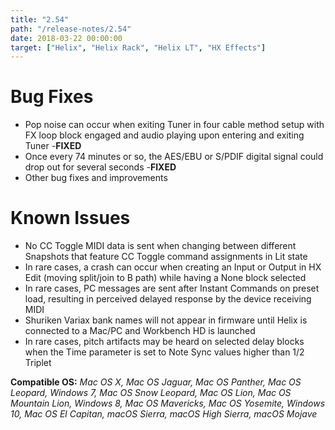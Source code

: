 ```yaml
---
title: "2.54"
path: "/release-notes/2.54"
date: 2018-03-22 00:00:00
target: ["Helix", "Helix Rack", "Helix LT", "HX Effects"]
---
```


# Bug Fixes
- Pop noise can occur when exiting Tuner in four cable method setup with FX loop block engaged and audio playing upon entering and exiting Tuner -**FIXED**
- Once every 74 minutes or so, the AES/EBU or S/PDIF digital signal could drop out for several seconds -**FIXED**
- Other bug fixes and improvements

# Known Issues
- No CC Toggle MIDI data is sent when changing between different Snapshots that feature CC Toggle command assignments in Lit state
- In rare cases, a crash can occur when creating an Input or Output in HX Edit (moving split/join to B path) while having a None block selected
- In rare cases, PC messages are sent after Instant Commands on preset load, resulting in perceived delayed response by the device receiving MIDI
- Shuriken Variax bank names will not appear in firmware until Helix is connected to a Mac/PC and Workbench HD is launched
- In rare cases, pitch artifacts may be heard on selected delay blocks when the Time parameter is set to Note Sync values higher than 1/2 Triplet

**Compatible OS:** *Mac OS X, Mac OS Jaguar, Mac OS Panther, Mac OS Leopard, Windows 7, Mac OS Snow Leopard, Mac OS Lion, Mac OS Mountain Lion, Windows 8, Mac OS Mavericks, Mac OS Yosemite, Windows 10, Mac OS El Capitan, macOS Sierra, macOS High Sierra, macOS Mojave*